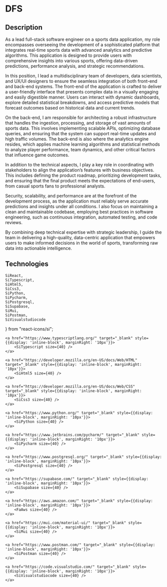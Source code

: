 # DFS

## Description
As a lead full-stack software engineer on a sports data application, my role encompasses overseeing the development of a sophisticated platform that integrates real-time sports data with advanced analytics and predictive algorithms. This application is designed to provide users with comprehensive insights into various sports, offering data-driven predictions, performance analysis, and strategic recommendations.

In this position, I lead a multidisciplinary team of developers, data scientists, and UX/UI designers to ensure the seamless integration of both front-end and back-end systems. The front-end of the application is crafted to deliver a user-friendly interface that presents complex data in a visually engaging and easily digestible manner. Users can interact with dynamic dashboards, explore detailed statistical breakdowns, and access predictive models that forecast outcomes based on historical data and current trends.

On the back-end, I am responsible for architecting a robust infrastructure that handles the ingestion, processing, and storage of vast amounts of sports data. This involves implementing scalable APIs, optimizing database queries, and ensuring that the system can support real-time updates and high traffic volumes. The back-end is also where the analytics engine resides, which applies machine learning algorithms and statistical methods to analyze player performance, team dynamics, and other critical factors that influence game outcomes.

In addition to the technical aspects, I play a key role in coordinating with stakeholders to align the application’s features with business objectives. This includes defining the product roadmap, prioritizing development tasks, and ensuring that the final product meets the expectations of end-users, from casual sports fans to professional analysts.

Security, scalability, and performance are at the forefront of the development process, as the application must reliably serve accurate predictions and insights under all conditions. I also focus on maintaining a clean and maintainable codebase, employing best practices in software engineering, such as continuous integration, automated testing, and code reviews.

By combining deep technical expertise with strategic leadership, I guide the team in delivering a high-quality, data-centric application that empowers users to make informed decisions in the world of sports, transforming raw data into actionable intelligence.


## Technologies
    SiReact,
    SiTypescript,
    SiHtml5,
    SiCss3,
    SiPython,
    SiPycharm,
    SiPostgresql,
    SiSupabase,
    SiMui,
    SiPostman,
    SiVisualstudiocode
} from "react-icons/si";


<div>
    <a href="https://react.dev/" target="_blank" style={{display: 'inline-block', marginRight: '10px'}}>
        <SiReact size={40} />
    </a>

    <a href="https://www.typescriptlang.org/" target="_blank" style={{display: 'inline-block', marginRight: '10px'}}>
        <SiTypescript size={40} />
    </a>

    <a href="https://developer.mozilla.org/en-US/docs/Web/HTML" target="_blank" style={{display: 'inline-block', marginRight: '10px'}}>
        <SiHtml5 size={40} />
    </a>

    <a href="https://developer.mozilla.org/en-US/docs/Web/CSS" target="_blank" style={{display: 'inline-block', marginRight: '10px'}}>
        <SiCss3 size={40} />
    </a>

    <a href="https://www.python.org/" target="_blank" style={{display: 'inline-block', marginRight: '10px'}}>
        <SiPython size={40} />
    </a>

    <a href="https://www.jetbrains.com/pycharm/" target="_blank" style={{display: 'inline-block', marginRight: '10px'}}>
        <SiPycharm size={40} />
    </a>

    <a href="https://www.postgresql.org/" target="_blank" style={{display: 'inline-block', marginRight: '10px'}}>
        <SiPostgresql size={40} />
    </a>

    <a href="https://supabase.com/" target="_blank" style={{display: 'inline-block', marginRight: '10px'}}>
        <SiSupabase size={40} />
    </a>

    <a href="https://aws.amazon.com/" target="_blank" style={{display: 'inline-block', marginRight: '10px'}}>
        <FaAws size={40} />
    </a>

    <a href="https://mui.com/material-ui/" target="_blank" style={{display: 'inline-block', marginRight: '10px'}}>
        <SiMui size={40} />
    </a>

    <a href="https://www.postman.com/" target="_blank" style={{display: 'inline-block', marginRight: '10px'}}>
        <SiPostman size={40} />
    </a>

    <a href="https://code.visualstudio.com/" target="_blank" style={{display: 'inline-block', marginRight: '10px'}}>
        <SiVisualstudiocode size={40} />
    </a>
</div>